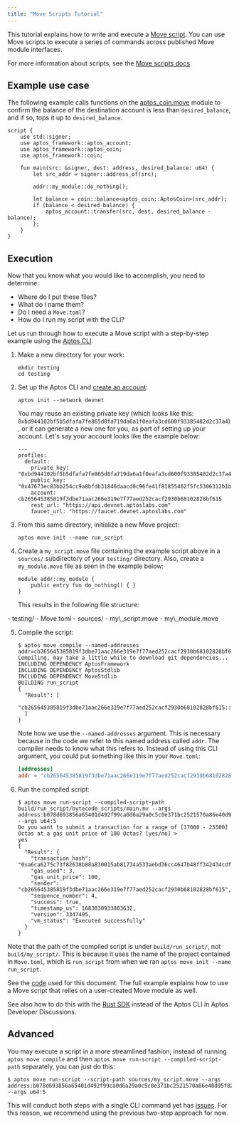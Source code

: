 ```yaml
---
title: "Move Scripts Tutorial"
---
```


This tutorial explains how to write and execute a [Move script](/build/smart-contracts/book/modules-and-scripts). You can use Move scripts to execute a series of commands across published Move module interfaces.


For more information about scripts, see the [Move scripts docs](/build/smart-contracts/scripts)

## Example use case

The following example calls functions on the [aptos\_coin.move](https://github.com/aptos-labs/aptos-core/blob/main/aptos-move/framework/aptos-framework/sources/aptos_coin.move) module to confirm the balance of the destination account is less than `desired_balance`, and if so, tops it up to `desired_balance`.

```move
script {
    use std::signer;
    use aptos_framework::aptos_account;
    use aptos_framework::aptos_coin;
    use aptos_framework::coin;

    fun main(src: &signer, dest: address, desired_balance: u64) {
        let src_addr = signer::address_of(src);

        addr::my_module::do_nothing();

        let balance = coin::balance<aptos_coin::AptosCoin>(src_addr);
        if (balance < desired_balance) {
            aptos_account::transfer(src, dest, desired_balance - balance);
        };
    }
}
```

## Execution

Now that you know what you would like to accomplish, you need to determine:

- Where do I put these files?
- What do I name them?
- Do I need a `Move.toml`?
- How do I run my script with the CLI?

Let us run through how to execute a Move script with a step-by-step example using the [Aptos CLI](/build/cli/working-with-move-contracts).

1. Make a new directory for your work:

   ```shellscript filename="Terminal"
   mkdir testing
   cd testing
   ```

2. Set up the Aptos CLI and [create an account](/build/cli/setup-cli):

   ```shellscript filename="Terminal"
   aptos init --network devnet
   ```

   You may reuse an existing private key (which looks like this: `0xbd944102bf5b5dfafa7fe865d8fa719da6a1f0eafa3cd600f93385482d2c37a4`), or it can generate a new one for you, as part of setting up your account. Let's say your account looks like the example below:

   ```shellscript filename="Terminal"
   ---
   profiles:
     default:
       private_key: "0xbd944102bf5b5dfafa7fe865d8fa719da6a1f0eafa3cd600f93385482d2c37a4"
       public_key: "0x47673ec83bb254cc9a8bfdb31846daacd0c96fe41f81855462f5fc5306312b1b"
       account: cb265645385819f3dbe71aac266e319e7f77aed252cacf2930b68102828bf615
       rest_url: "https://api.devnet.aptoslabs.com"
       faucet_url: "https://faucet.devnet.aptoslabs.com"
   ```

3. From this same directory, initialize a new Move project:

   ```shellscript filename="Terminal"
   aptos move init --name run_script
   ```

4. Create a `my_script.move` file containing the example script above in a `sources/` subdirectory of your `testing/` directory. Also, create a `my_module.move` file as seen in the example below:

   ```move
   module addr::my_module {
       public entry fun do_nothing() { }
   }
   ```

   This results in the following file structure:

<FileTree>
  - testing/
    - Move.toml
    - sources/
      - my\_script.move
      - my\_module.move
</FileTree>

5. Compile the script:

   ```shellscript filename="Terminal"
   $ aptos move compile --named-addresses addr=cb265645385819f3dbe71aac266e319e7f77aed252cacf2930b68102828bf615
   Compiling, may take a little while to download git dependencies...
   INCLUDING DEPENDENCY AptosFramework
   INCLUDING DEPENDENCY AptosStdlib
   INCLUDING DEPENDENCY MoveStdlib
   BUILDING run_script
   {
     "Result": [
       "cb265645385819f3dbe71aac266e319e7f77aed252cacf2930b68102828bf615::my_module"
     ]
   }
   ```

   Note how we use the `--named-addresses` argument. This is necessary because in the code we refer to this named address called `addr`. The compiler needs to know what this refers to. Instead of using this CLI argument, you could put something like this in your `Move.toml`:

   ```toml
   [addresses]
   addr = "cb265645385819f3dbe71aac266e319e7f77aed252cacf2930b68102828bf615"
   ```

6. Run the compiled script:
   ```shellscript filename="Terminal"
   $ aptos move run-script --compiled-script-path build/run_script/bytecode_scripts/main.mv --args address:b078d693856a65401d492f99ca0d6a29a0c5c0e371bc2521570a86e40d95f823 --args u64:5
   Do you want to submit a transaction for a range of [17000 - 25500] Octas at a gas unit price of 100 Octas? [yes/no] >
   yes
   {
     "Result": {
       "transaction_hash": "0xa6ca6275c73f82638b88a830015ab81734a533aebd36cc4647b48ff342434cdf",
       "gas_used": 3,
       "gas_unit_price": 100,
       "sender": "cb265645385819f3dbe71aac266e319e7f77aed252cacf2930b68102828bf615",
       "sequence_number": 4,
       "success": true,
       "timestamp_us": 1683030933803632,
       "version": 3347495,
       "vm_status": "Executed successfully"
     }
   }
   ```

Note that the path of the compiled script is under `build/run_script/`, not `build/my_script/`. This is because it uses the name of the project contained in `Move.toml`, which is `run_script` from when we ran `aptos move init --name run_script`.

See the [code](https://github.com/banool/move-examples/tree/main/run_script) used for this document. The full example explains how to use a Move script that relies on a user-created Move module as well.

See also how to do this with the [Rust SDK](https://github.com/aptos-labs/aptos-developer-discussions/discussions/24) instead of the Aptos CLI in Aptos Developer Discussions.

## Advanced

You may execute a script in a more streamlined fashion; instead of running `aptos move compile` and then `aptos move run-script --compiled-script-path` separately, you can just do this:

```shellscript filename="Terminal"
$ aptos move run-script --script-path sources/my_script.move --args address:b078d693856a65401d492f99ca0d6a29a0c5c0e371bc2521570a86e40d95f823 --args u64:5
```

This will conduct both steps with a single CLI command yet has [issues](https://github.com/aptos-labs/aptos-core/issues/5733). For this reason, we recommend using the previous two-step approach for now.
